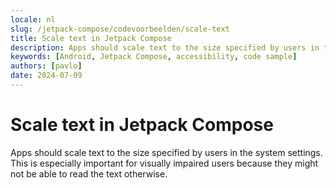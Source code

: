 ```yaml
---
locale: nl
slug: /jetpack-compose/codevoorbeelden/scale-text
title: Scale text in Jetpack Compose
description: Apps should scale text to the size specified by users in the system settings.
keywords: [Android, Jetpack Compose, accessibility, code sample]
authors: [pavlo]
date: 2024-07-09
---
```


# Scale text in Jetpack Compose

Apps should scale text to the size specified by users in the system settings. This is especially important for visually impaired users because they might not be able to read the text otherwise.

<CodeSample id="text-scale" framework="jetpack-compose" locale="nl"/>
